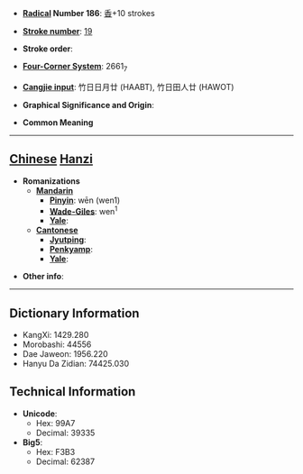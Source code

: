 * '''[[Wiktionary:Chinese radical index| Radical]] Number 186''': [[Wiktionary:Chinese radical index 香|香]]+10 strokes

* '''[[Wiktionary:Chinese total strokes index|Stroke number]]''': [[Wiktionary:Chinese total strokes index 19|19]]

* '''Stroke order''': 

* '''[[Wiktionary:Chinese four corner index|Four-Corner System]]''': 2661<sub>7</sub>

* '''[[Wiktionary:Chinese Cangjie index|Cangjie input]]''': 竹日日月廿 (HAABT), 竹日田人廿 (HAWOT)

* '''Graphical Significance and Origin''': 

* '''Common Meaning'''

----

== [[Chinese]] [[Hanzi]] ==

* '''Romanizations'''
** '''[[Mandarin]]'''
*** '''[[Pinyin]]''': wēn (wen1)
*** '''[[Wade-Giles]]''': wen<sup>1</sup>
*** '''[[Yale]]''': 
** '''[[Cantonese]]'''
*** '''[[Jyutping]]''':
*** '''[[Penkyamp]]''': 
*** '''[[Yale]]''': 

* '''Other info''': 

----

== Dictionary Information ==

* KangXi: 1429.280
* Morobashi: 44556
* Dae Jaweon: 1956.220
* Hanyu Da Zidian: 74425.030

== Technical Information ==

* '''Unicode''':
** Hex: 99A7
** Decimal: 39335
* '''Big5''':
** Hex: F3B3
** Decimal: 62387
